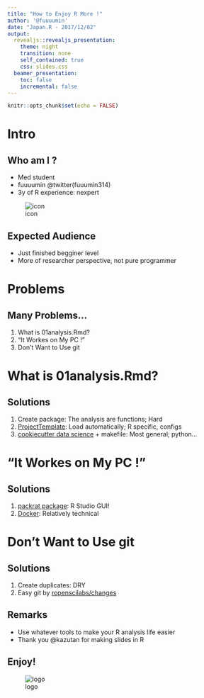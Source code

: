 ```yaml
---
title: "How to Enjoy R More !"
author: '@fuuuumin'
date: "Japan.R - 2017/12/02"
output:
  revealjs::revealjs_presentation:
    theme: night
    transition: none
    self_contained: true
    css: slides.css
  beamer_presentation:
    toc: false
    incremental: false
---
```


```r
knitr::opts_chunk$set(echo = FALSE)
```

# Intro

## Who am I ?

<div class="column1">
- Med student
- fuuuumin @twitter(fuuumin314)
- 3y of R experience: nexpert
</div>
<div class="column2">
![icon](img/user.jpeg)
</div>


## Expected Audience
- Just finished begginer level
- More of researcher perspective, not pure programmer

# Problems

## Many Problems...
1. What is 01analysis.Rmd?
1. "It Workes on My PC !"
1. Don't Want to Use git

# What is 01analysis.Rmd?

## Solutions
1. Create package: The analysis are functions; Hard
1. [ProjectTemplate](http://projecttemplate.net/index.html): Load automatically; R specific, configs
1. [cookiecutter data science](https://drivendata.github.io/cookiecutter-data-science/) + makefile: Most general; python...

# "It Workes on My PC !"

## Solutions
1. [packrat package](https://rstudio.github.io/packrat/): R Studio GUI! 
1. [Docker](https://github.com/rocker-org/rocker/wiki/Using-the-RStudio-image): Relatively technical

# Don't Want to Use git

## Solutions
1. Create duplicates: DRY 
1. Easy git by [ropenscilabs/changes](https://github.com/ropenscilabs/changes)

## Remarks
- Use whatever tools to make your R analysis life easier
- Thank you @kazutan for making slides in R 

## Enjoy! 
![logo](img/Rlogo.png)
